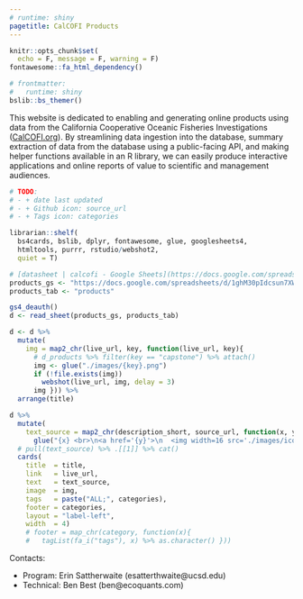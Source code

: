 ```yaml
---
# runtime: shiny
pagetitle: CalCOFI Products
---
```


```r
knitr::opts_chunk$set(
  echo = F, message = F, warning = F)
fontawesome::fa_html_dependency()
```

<!-- Google tag (gtag.js) -->
<script async src="https://www.googletagmanager.com/gtag/js?id=G-0HVK8TDMCF"></script>
<script>
  window.dataLayer = window.dataLayer || [];
  function gtag(){dataLayer.push(arguments);}
  gtag('js', new Date());

  gtag('config', 'G-0HVK8TDMCF');
</script>

```r
# frontmatter:
#   runtime: shiny
bslib::bs_themer()
```

This website is dedicated to enabling and generating online products using data from the California Cooperative Oceanic Fisheries Investigations ([CalCOFI.org](https://CalCOFI.org)). By streamlining data ingestion into the database, summary extraction of data from the database using a public-facing API, and making helper functions available in an R library, we can easily produce interactive applications and online reports of value to scientific and management audiences.

```r
# TODO: 
# - + date last updated
# - + Github icon: source_url
# - + Tags icon: categories

librarian::shelf(
  bs4cards, bslib, dplyr, fontawesome, glue, googlesheets4, 
  htmltools, purrr, rstudio/webshot2,
  quiet = T)

# [datasheet | calcofi - Google Sheets](https://docs.google.com/spreadsheets/d/1ghM30pIdcsun7XWzLRKh4EilUplN60YdHayfiilPFwE/edit?pli=1#gid=600242061)
products_gs <- "https://docs.google.com/spreadsheets/d/1ghM30pIdcsun7XWzLRKh4EilUplN60YdHayfiilPFwE/edit"
products_tab <- "products"

gs4_deauth()
d <- read_sheet(products_gs, products_tab)

d <- d %>% 
  mutate(
    img = map2_chr(live_url, key, function(live_url, key){
      # d_products %>% filter(key == "capstone") %>% attach()
      img <- glue("./images/{key}.png")
      if (!file.exists(img))
        webshot(live_url, img, delay = 3)
      img })) %>% 
  arrange(title) 

d %>% 
  mutate(
    text_source = map2_chr(description_short, source_url, function(x, y){
      glue("{x} <br>\n<a href='{y}'>\n  <img width=16 src='./images/icon_github.svg'> code</a>") } )) %>% 
  # pull(text_source) %>% .[[1]] %>% cat()
  cards(
    title  = title,
    link   = live_url,
    text   = text_source,
    image  = img,
    tags   = paste("ALL;", categories),
    footer = categories,
    layout = "label-left",
    width  = 4)
    # footer = map_chr(category, function(x){
    #   tagList(fa_i("tags"), x) %>% as.character() }))
```

Contacts: 

- Program: Erin Sattherwaite (esatterthwaite@ucsd.edu)
- Technical: Ben Best (ben@ecoquants.com)

<script>
$('.card-text').each(function() { 
  var x=$(this).text(); 
  $(this).html(x);
});
</script>
